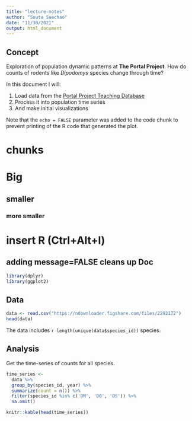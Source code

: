 ```yaml
---
title: "lecture-notes"
author: "Souta Saechao"
date: "11/30/2021"
output: html_document
---
```

## Concept

Exploration of population dynamic patterns at **The Portal Project**.
How do counts of rodents like *Dipodomys* species change through time?

In this document I will:

1. Load data from the [Portal Project Teaching Database](http://figshare.com/articles/Portal_Project_Teaching_Database/1314459)
2. Process it into population time series
3. And make initial visualizations



Note that the `echo = FALSE` parameter was added to the code chunk to prevent printing of the R code that generated the plot.



# chunks

# Big
## smaller
### more smaller

# insert R (Ctrl+Alt+l)
## adding message=FALSE cleans up Doc 

```r
library(dplyr)
library(ggplot2)
```

## Data

```r
data <- read.csv("https://ndownloader.figshare.com/files/2292172")
head(data)
```

The data includes `r length(unique(data$species_id))` species.

## Analysis

Get the time-series of counts for all species.

```r
time_series <-
  data %>%
  group_by(species_id, year) %>%
  summarize(count = n()) %>%
  filter(species_id %in% c('DM', 'DO', 'DS')) %>%
  na.omit()

knitr::kable(head(time_series))
```








